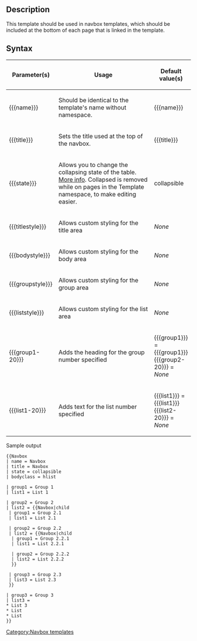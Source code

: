 == Description ==
This template should be used in navbox templates, which should be included at the bottom of each page that is linked in the template.

== Syntax ==
{| class="article-table " width="100%;"
|-
! Parameter(s)
! Usage
! style="width: 9%" | Default value(s)
|-
| <nowiki>{{{name}}}</nowiki>
| Should be identical to the template's name without namespace.
| <nowiki>{{{name}}}</nowiki>
|-
| <nowiki>{{{title}}}</nowiki>
| Sets the title used at the top of the navbox.
| <nowiki>{{{title}}}</nowiki>
|-
| <nowiki>{{{state}}}</nowiki>
| Allows you to change the collapsing state of the table. [[mw:Manual:Collapsible elements#Common.js script (Before 1.18)|More info]]. Collapsed is removed while on pages in the Template namespace, to make editing easier.
| collapsible
|-
| <nowiki>{{{titlestyle}}}</nowiki>
| Allows custom styling for the title area
| ''None''
|-
| <nowiki>{{{bodystyle}}}</nowiki>
| Allows custom styling for the body area
| ''None''
|-
| <nowiki>{{{groupstyle}}}</nowiki>
| Allows custom styling for the group area
| ''None''
|-
| <nowiki>{{{liststyle}}}</nowiki>
| Allows custom styling for the list area
| ''None''
|-
| <nowiki>{{{group1-20}}}</nowiki>
| Adds the heading for the group number specified
| <nowiki>{{{group1}}}</nowiki> = <nowiki>{{{group1}}}</nowiki> <br/> <nowiki>{{{group2-20}}}</nowiki> = ''None''
|-
| <nowiki>{{{list1-20}}}</nowiki>
| Adds text for the list number specified
| <nowiki>{{{list1}}}</nowiki> = <nowiki>{{{list1}}}</nowiki> <br/> <nowiki>{{{list2-20}}}</nowiki> = ''None''
|}

;Sample output
<pre>
{{Navbox
| name = Navbox
| title = Navbox
| state = collapsible
| bodyclass = hlist

| group1 = Group 1
| list1 = List 1

| group2 = Group 2
| list2 = {{Navbox|child
 | group1 = Group 2.1
 | list1 = List 2.1

 | group2 = Group 2.2
 | list2 = {{Navbox|child
  | group1 = Group 2.2.1
  | list1 = List 2.2.1

  | group2 = Group 2.2.2
  | list2 = List 2.2.2
  }}

 | group3 = Group 2.3
 | list3 = List 2.3
 }}

| group3 = Group 3
| list3 =
* List 3
* List
* List
}}
</pre>
{{Navbox
| name = Navbox
| title = Navbox
| state = collapsible
| bodyclass = hlist

| group1 = Group 1
| list1 = List 1

| group2 = Group 2
| list2 = {{Navbox|child
 | group1 = Group 2.1
 | list1 = List 2.1

 | group2 = Group 2.2
 | list2 = {{Navbox|child
  | group1 = Group 2.2.1
  | list1 = List 2.2.1

  | group2 = Group 2.2.2
  | list2 = List 2.2.2
  }}

 | group3 = Group 2.3
 | list3 = List 2.3
 }}

| group3 = Group 3
| list3 =
* List 3
* List
* List
}}

<includeonly>
[[Category:Templates|{{PAGENAME}}]]
[[Category:Navbox templates]]
</includeonly><noinclude>
[[Category:Template documentation|{{PAGENAME}}]]
</noinclude>
